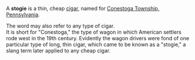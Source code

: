A '''stogie''' is a thin, cheap [[cigar]], named for [[Conestoga Township, Pennsylvania]].

The word may also refer to any type of cigar. 
<br>It is short for "Conestoga," the type of wagon in which American settlers rode west in the 19th century. Evidently the wagon drivers were fond of one particular type of long, thin cigar, which came to be known as a "stogie," a slang term later applied to any cheap cigar.